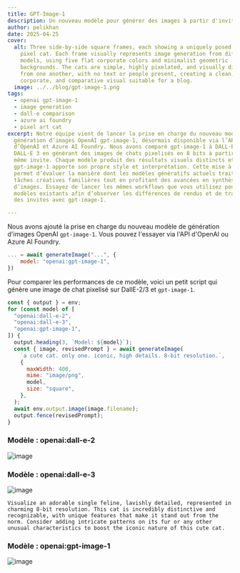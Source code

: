 ```yaml
---
title: GPT-Image-1
description: Un nouveau modèle pour générer des images à partir d'invites textuelles
author: pelikhan
date: 2025-04-25
cover:
  alt: Three side-by-side square frames, each showing a uniquely posed 8-bit style
    pixel cat. Each frame visually represents image generation from different AI
    models, using five flat corporate colors and minimalist geometric
    backgrounds. The cats are simple, highly pixelated, and visually distinct
    from one another, with no text or people present, creating a clean,
    corporate, and comparative visual suitable for a blog.
  image: ../../blog/gpt-image-1.png
tags:
  - openai gpt-image-1
  - image generation
  - dall-e comparison
  - azure ai foundry
  - pixel art cat
excerpt: Notre équipe vient de lancer la prise en charge du nouveau modèle de
  génération d’images OpenAI gpt-image-1, désormais disponible via l’API
  d’OpenAI et Azure AI Foundry. Nous avons comparé gpt-image-1 à DALL·E 2 et
  DALL·E 3 en générant des images de chats pixelisés en 8 bits à partir de la
  même invite. Chaque modèle produit des résultats visuels distincts et
  gpt-image-1 apporte son propre style et interprétation. Cette mise à jour vous
  permet d’évaluer la manière dont les modèles génératifs actuels traitent les
  tâches créatives familières tout en profitant des avancées en synthèse
  d’images. Essayez de lancer les mêmes workflows que vous utilisez pour les
  modèles existants afin d’observer les différences de rendus et de traitement
  des invites avec gpt-image-1.

---
```



<BlogNarration />

Nous avons ajouté la prise en charge du nouveau modèle de génération d'images OpenAI `gpt-image-1`. Vous pouvez l'essayer via l'API d'OpenAI ou Azure AI Foundry.

```js 'model: "openai:gpt-image-1"'
... = await generateImage("...", {
    model: "openai:gpt-image-1",
})
```

Pour comparer les performances de ce modèle, voici un petit script qui génère une image de chat pixelisé sur DallE-2/3 et `gpt-image-1`.

```js title="images.genai.mjs" wrap
const { output } = env;
for (const model of [
  "openai:dall-e-2",
  "openai:dall-e-3",
  "openai:gpt-image-1",
]) {
  output.heading(3, `Model: ${model}`);
  const { image, revisedPrompt } = await generateImage(
    `a cute cat. only one. iconic, high details. 8-bit resolution.`,
    {
      maxWidth: 400,
      mime: "image/png",
      model,
      size: "square",
    },
  );
  await env.output.image(image.filename);
  output.fence(revisedPrompt);
}
```

### Modèle : openai:dall-e-2

![image](../../blog/88daddda0cbe49a60fe7b11db44b2f037c0e70f8469884df13e0bbaff8bb66de.png)

### Modèle : openai:dall-e-3

![image](../../blog/8ce06ae2b0bd7193701d7914faf3faf9b384ae6d3d8cb1d29113b47900aad66a.png)

```
Visualize an adorable single feline, lavishly detailed, represented in charming 8-bit resolution. This cat is incredibly distinctive and recognizable, with unique features that make it stand out from the norm. Consider adding intricate patterns on its fur or any other unusual characteristics to boost the iconic nature of this cute cat.
```

### Modèle : openai:gpt-image-1

![image](../../blog/9c8d4a6bd2b023110b8e716ca48acae431401adf1c8d816c9b986abefa6acafe.png)
